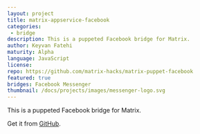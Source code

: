 ```yaml
---
layout: project
title: matrix-appservice-facebook
categories: 
 - bridge
description: This is a puppeted Facebook bridge for Matrix.
author: Keyvan Fatehi
maturity: Alpha
language: JavaScript
license: 
repo: https://github.com/matrix-hacks/matrix-puppet-facebook
featured: true
bridges: Facebook Messenger
thumbnail: /docs/projects/images/messenger-logo.svg
---
```


This is a puppeted Facebook bridge for Matrix.

Get it from [GitHub](https://github.com/kfatehi/matrix-appservice-facebook).
